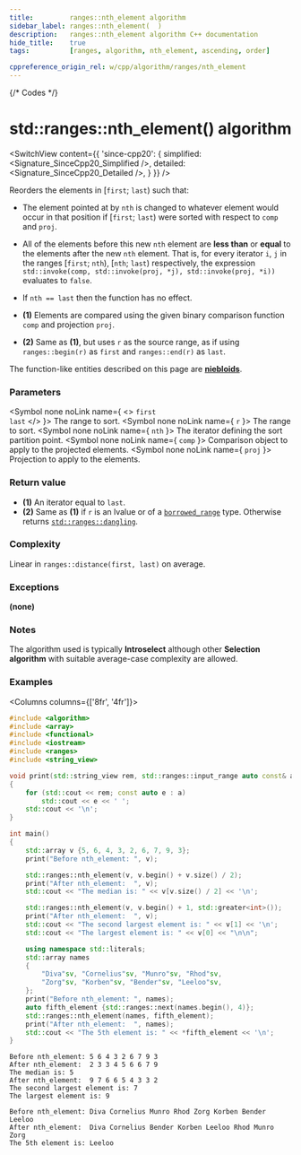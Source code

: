 ```yaml
---
title:         ranges::nth_element algorithm
sidebar_label: ranges::nth_element(  )
description:   ranges::nth_element algorithm C++ documentation
hide_title:    true
tags:          [ranges, algorithm, nth_element, ascending, order]

cppreference_origin_rel: w/cpp/algorithm/ranges/nth_element
---
```



{/* Codes */}


# std::ranges::nth_element() algorithm

<SwitchView content={{
	'since-cpp20': {
		simplified:	<Signature_SinceCpp20_Simplified />,
		detailed:	<Signature_SinceCpp20_Detailed />,
	}
}} />

Reorders the elements in [`first`; `last`) such that:
 - The element pointed at by `nth` is changed to whatever element would occur in that position if [`first`; `last`) were sorted with respect to `comp` and `proj`.
 - All of the elements before this new `nth` element are **less than** or **equal** to the elements after the new `nth` element.
  That is, for every iterator `i`, `j` in the ranges [`first`; `nth`), [`nth`; `last`) respectively, the expression `std::invoke(comp, std::invoke(proj, *j), std::invoke(proj, *i))` evaluates to `false`.
 - If `nth == last` then the function has no effect.

- **(1)** Elements are compared using the given binary comparison function `comp` and projection `proj`.

- **(2)** Same as **(1)**, but uses `r` as the source range, as if using `ranges::begin(r)` as `first` and `ranges::end(r)` as `last`.

The function-like entities described on this page are [**niebloids**](/docs/std/algo/niebloids).

### Parameters

<SymbolTable>

  <Symbol none noLink name={ <> <code>first</code> <br/> <code>last</code> </> }>
    The range to sort.
  </Symbol>
  <Symbol none noLink name={ <code>r</code> }>
    The range to sort.
  </Symbol>
  <Symbol none noLink name={ <code>nth</code> }>
    The iterator defining the sort partition point.
  </Symbol>
  <Symbol none noLink name={ <code>comp</code> }>
    Comparison object to apply to the projected elements.
  </Symbol>
  <Symbol none noLink name={ <code>proj</code> }>
    Projection to apply to the elements.
  </Symbol>

</SymbolTable>

### Return value

- **(1)** An iterator equal to `last`.
- **(2)** Same as **(1)** if `r` is an lvalue or of a [`borrowed_range`](#) type. Otherwise returns [`std::ranges::dangling`](#).

### Complexity

Linear in `ranges::distance(first, last)` on average.

### Exceptions

**(none)**

### Notes

The algorithm used is typically **Introselect** although other **Selection algorithm** with suitable average-case complexity are allowed.

### Examples

<Columns columns={['8fr', '4fr']}>
<div>

```cpp title='Main.cpp' showLineNumbers
#include <algorithm>
#include <array>
#include <functional>
#include <iostream>
#include <ranges>
#include <string_view>

void print(std::string_view rem, std::ranges::input_range auto const& a)
{
    for (std::cout << rem; const auto e : a)
        std::cout << e << ' ';
    std::cout << '\n';
}

int main()
{
    std::array v {5, 6, 4, 3, 2, 6, 7, 9, 3};
    print("Before nth_element: ", v);

    std::ranges::nth_element(v, v.begin() + v.size() / 2);
    print("After nth_element:  ", v);
    std::cout << "The median is: " << v[v.size() / 2] << '\n';

    std::ranges::nth_element(v, v.begin() + 1, std::greater<int>());
    print("After nth_element:  ", v);
    std::cout << "The second largest element is: " << v[1] << '\n';
    std::cout << "The largest element is: " << v[0] << "\n\n";

    using namespace std::literals;
    std::array names
    {
        "Diva"sv, "Cornelius"sv, "Munro"sv, "Rhod"sv,
        "Zorg"sv, "Korben"sv, "Bender"sv, "Leeloo"sv,
    };
    print("Before nth_element: ", names);
    auto fifth_element {std::ranges::next(names.begin(), 4)};
    std::ranges::nth_element(names, fifth_element);
    print("After nth_element:  ", names);
    std::cout << "The 5th element is: " << *fifth_element << '\n';
}
```

</div>
<div>

```plaintext title="Output"
Before nth_element: 5 6 4 3 2 6 7 9 3 
After nth_element:  2 3 3 4 5 6 6 7 9 
The median is: 5
After nth_element:  9 7 6 6 5 4 3 3 2 
The second largest element is: 7
The largest element is: 9
 
Before nth_element: Diva Cornelius Munro Rhod Zorg Korben Bender Leeloo 
After nth_element:  Diva Cornelius Bender Korben Leeloo Rhod Munro Zorg 
The 5th element is: Leeloo
```

</div>
</Columns>

